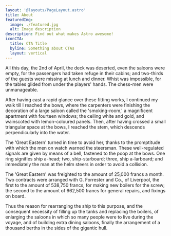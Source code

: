 ```yaml
---
layout: '@layouts/PageLayout.astro'
title: About
featuredImg:
  image: ./featured.jpg
  alt: Image description
description: Find out what makes Astro awesome!
iconCTA:
  title: CTA Title
  byline: Something about CTAs
  layout: vertical
---
```



All this day, the 2nd of April, the deck was deserted, even the saloons were empty, for the passengers had taken refuge in their cabins; and two-thirds of the guests were missing at lunch and dinner. Whist was impossible, for the tables glided from under the players' hands. The chess-men were unmanageable.

<PeopleTeaser />

After having cast a rapid glance over these fitting works, I continued my walk till I reached the bows, where the carpenters were finishing the decoration of a large saloon called the 'smoking-room,' a magnificent apartment with fourteen windows; the ceiling white and gold, and wainscoted with lemon-coloured panels. Then, after having crossed a small triangular space at the bows, I reached the stem, which descends perpendicularly into the water.

The 'Great Eastern' turned in time to avoid her, thanks to the promptitude with which the men on watch warned the steersman. These well-regulated signals are given by means of a bell, fastened to the poop at the bows. One ring signifies ship a-head; two, ship-starboard; three, ship a-larboard; and immediately the man at the helm steers in order to avoid a collision.

The 'Great Eastern' was freighted to the amount of 25,000 francs a month. Two contracts were arranged with G. Forrester and Co., of Liverpool, the first to the amount of 538,750 francs, for making new boilers for the screw; the second to the amount of 662,500 francs for general repairs, and fixings on board.

Thus the reason for rearranging the ship to this purpose, and the consequent necessity of filling up the tanks and replacing the boilers, of enlarging the saloons in which so many people were to live during the voyage, and of building extra dining saloons, finally the arrangement of a thousand berths in the sides of the gigantic hull.
